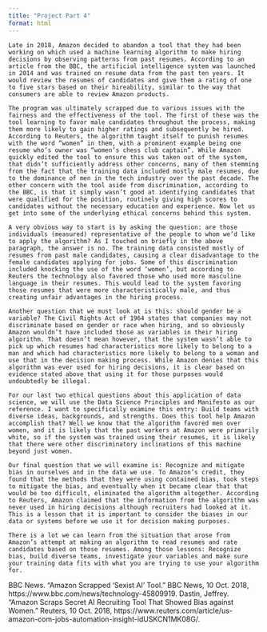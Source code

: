 ```yaml
---
title: "Project Part 4"
format: html
---
```


```         
Late in 2018, Amazon decided to abandon a tool that they had been working on which used a machine learning algorithm to make hiring decisions by observing patterns from past resumes. According to an article from the BBC, the artificial intelligence system was launched in 2014 and was trained on resume data from the past ten years. It would review the resumes of candidates and give them a rating of one to five stars based on their hireability, similar to the way that consumers are able to review Amazon products. 

The program was ultimately scrapped due to various issues with the fairness and the effectiveness of the tool. The first of these was the tool learning to favor male candidates throughout the process, making them more likely to gain higher ratings and subsequently be hired. According to Reuters, the algorithm taught itself to punish resumes with the word “women” in them, with a prominent example being one resume who’s owner was “women’s chess club captain”. While Amazon quickly edited the tool to ensure this was taken out of the system, that didn’t sufficiently address other concerns, many of them stemming from the fact that the training data included mostly male resumes, due to the dominance of men in the tech industry over the past decade. The other concern with the tool aside from discrimination, according to the BBC, is that it simply wasn’t good at identifying candidates that were qualified for the position, routinely giving high scores to candidates without the necessary education and experience. Now let us get into some of the underlying ethical concerns behind this system. 

A very obvious way to start is by asking the question: are those individuals (measured) representative of the people to whom we’d like to apply the algorithm? As I touched on briefly in the above paragraph, the answer is no. The training data consisted mostly of resumes from past male candidates, causing a clear disadvantage to the female candidates applying for jobs. Some of this discrimination included knocking the use of the word ‘women’, but according to Reuters the technology also favored those who used more masculine language in their resumes. This would lead to the system favoring those resumes that were more characteristically male, and thus creating unfair advantages in the hiring process. 

Another question that we must look at is this: should gender be a variable? The Civil Rights Act of 1964 states that companies may not discriminate based on gender or race when hiring, and so obviously Amazon wouldn’t have included those as variables in their hiring algorithm. That doesn’t mean however, that the system wasn’t able to pick up which resumes had characteristics more likely to belong to a man and which had characteristics more likely to belong to a woman and use that in the decision making process. While Amazon denies that this algorithm was ever used for hiring decisions, it is clear based on evidence stated above that using it for those purposes would undoubtedly be illegal. 

For our last two ethical questions about this application of data science, we will use the Data Science Principles and Manifesto as our reference. I want to specifically examine this entry: Build teams with diverse ideas, backgrounds, and strengths. Does this tool help Amazon accomplish that? Well we know that the algorithm favored men over women, and it is likely that the past workers at Amazon were primarily white, so if the system was trained using their resumes, it is likely that there were other discriminatory inclinations of this machine beyond just women. 

Our final question that we will examine is: Recognize and mitigate bias in ourselves and in the data we use. To Amazon’s credit, they found that the methods that they were using contained bias, took steps to mitigate the bias, and eventually when it became clear that that would be too difficult, eliminated the algorithm altogether. According to Reuters, Amazon claimed that the information from the algorithm was never used in hiring decisions although recruiters had looked at it. This is a lesson that it is important to consider the biases in our data or systems before we use it for decision making purposes. 

There is a lot we can learn from the situation that arose from Amazon’s attempt at making an algorithm to read resumes and rate candidates based on those resumes. Among those lessons: Recognize bias, build diverse teams, investigate your variables and make sure your training data fits with what you are trying to use your algorithm for. 
```

BBC News. “Amazon Scrapped 'Sexist AI' Tool.” BBC News, 10 Oct. 2018, https://www.bbc.com/news/technology-45809919. Dastin, Jeffrey. “Amazon Scraps Secret AI Recruiting Tool That Showed Bias against Women.” Reuters, 10 Oct. 2018, https://www.reuters.com/article/us-amazon-com-jobs-automation-insight-idUSKCN1MK08G/.
